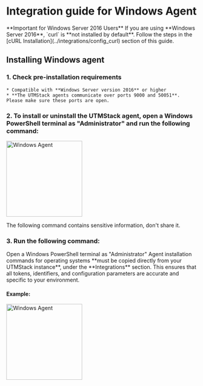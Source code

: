 # Integration guide for Windows Agent


<Note>
**Important for Windows Server 2016 Users**  
If you are using **Windows Server 2016**, `curl` is **not installed by default**.  
Follow the steps in the [cURL Installation](../integrations/config_curl) section of this guide.
</Note>

## Installing Windows agent

### 1. Check pre-installation requirements

    * Compatible with **Windows Server version 2016** or higher
    * **The UTMStack agents communicate over ports 9000 and 50051**. Please make sure these ports are open.

### 2. To install or uninstall the UTMStack agent, open a Windows PowerShell terminal as "Administrator" and run the following command:


<img
  height="200"
  className="block rounded-xl"
  src="/assets/images/integrations/windowsagent/step2.png"
  alt="Windows Agent"
/>


<Warning>
    The following command contains sensitive information, don't share it.
</Warning>

### 3. Run the following command:

<Tip>
     Open a Windows PowerShell terminal as "Administrator"
</Tip>

<Warning>
    Agent installation commands for operating systems **must be copied directly from your UTMStack instance**, under the **Integrations** section.  
    This ensures that all tokens, identifiers, and configuration parameters are accurate and specific to your environment.
</Warning>

#### Example:

<img
  height="200"
  className="block rounded-xl"
  src="/assets/images/integrations/windowsagent/step5.png"
  alt="Windows Agent"
/>
